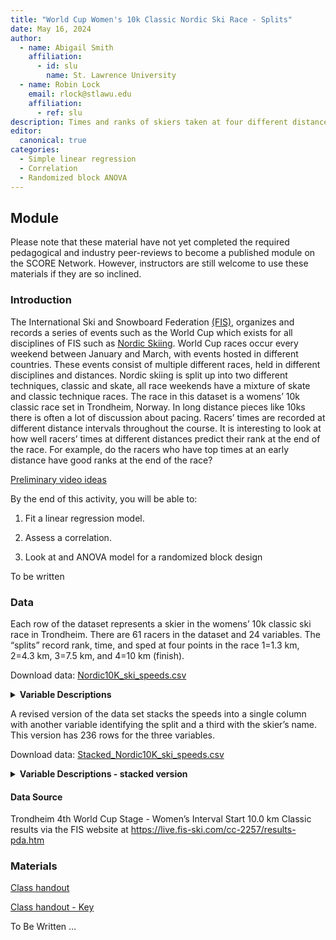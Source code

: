 ```yaml
---
title: "World Cup Women's 10k Classic Nordic Ski Race - Splits"
date: May 16, 2024
author:
  - name: Abigail Smith
    affiliation:
      - id: slu
        name: St. Lawrence University
  - name: Robin Lock
    email: rlock@stlawu.edu
    affiliation:
      - ref: slu
description: Times and ranks of skiers taken at four different distance points (1.3, 4.3, 7.5, and 10k) in a 10k classic race in Trondheim, Norway.
editor: 
  canonical: true
categories:
  - Simple linear regression
  - Correlation
  - Randomized block ANOVA
---
```


## Module

Please note that these material have not yet completed the required pedagogical and industry peer-reviews to become a published module on the SCORE Network. However, instructors are still welcome to use these materials if they are so inclined.

### Introduction

The International Ski and Snowboard Federation [(FIS)](https://www.fis-ski.com/){target="_blank"}, organizes and records a series of events such as the World Cup which exists for all disciplines of FIS such as [Nordic Skiing](https://en.wikipedia.org/wiki/Nordic_skiing){target="_blank"}. World Cup races occur every weekend between January and March, with events hosted in different countries. These events consist of multiple different races, held in different disciplines and distances. Nordic skiing is split up into two different techniques, classic and skate, all race weekends have a mixture of skate and classic technique races. 
The race in this dataset is a womens' 10k classic race set in Trondheim, Norway. In long distance pieces like 10ks there is often a lot of discussion about pacing. Racers' times are recorded at different distance intervals throughout the course. It is interesting to look at how well racers' times at different distances predict their rank at the end of the race. For example, do the racers who have top times at an early distance have good ranks at the end of the race? 

[Preliminary video ideas](script.docx)

::: {.callout-note collapse="true" title="Learning Objectives" appearance="minimal"}
By the end of this activity, you will be able to:

1.  Fit a linear regression model.

2.  Assess a correlation.

3.  Look at and ANOVA model for a randomized block design
:::

::: {.callout-note collapse="true" title="Methods" appearance="minimal"}
To be written
:::

### Data

Each row of the dataset represents a skier in the womens' 10k classic
ski race in Trondheim. There are 61 racers in the dataset and 24 variables.
The "splits" record rank, time, and sped at four points in the race 1=1.3 km, 2=4.3 km, 3=7.5 km, and 4=10 km (finish). 

Download data: [Nordic10K_ski_speeds.csv](Nordic10K_ski_speeds.csv)

<details>

<summary><b>Variable Descriptions</b></summary>

| Variable          | Description                      |
|-------------------|-----------------------------------------------------|
| Bib      | The bib number of the skier, which also represents the order they started in.                                              |
| Name     | The name of the skier.                                                                                                     |
| NSA      | The nation a skier is representing.                                                                                        |
| Rank1    | The rank or placement of skiers at the first distance interval.                                                            |
| Time1    | The skier's time at the first distance interval, measured in minutes.                                                      |
| Diff1    | The difference of time between each skier and the first place racer, at the first distance interval, measured in seconds.  |
| Dist1    | The distance of the first interval, measured in kilometers.                                                                |
| Rank2    | The rank or placement of skiers at the first distance interval.                                                            |
| Time2    | The skier's time at the first distance interval, measured in minutes.                                                      |
| Diff2    | The difference of time between each skier and the first place racer, at the second distance interval, measured in seconds. |
| Dist2    | The distance of the second interval, measured in kilometers.                                                               |
| Rank3    | The rank or placement of skiers at the third distance interval.                                                            |
| Time3    | The skier's time at the third distance interval, measured in minutes.                                                      |
| Diff3    | The difference of time between each skier and the first place racer, at the third distance interval, measured in seconds.  |
| Dist3    | The distance of the third interval, measured in kilometers.                                                                |
| Rank4    | The rank or placement of skiers at the fourth distance interval.                                                           |
| Time4    | The skier's time at the fourth distance interval, measured in minutes.                                                     |
| Diff4    | The difference of time between each skier and the first place racer, at the fourth distance interval, measured in seconds. |
| Dist4    | The distance of the fourth interval, measured in kilometers.                                                               |
| Event    | The FIS code assigned to the event.                                                                                        |
| Speed1   | Speed (km/min) over the first split (1.3K)       |
| Speed1   | Speed (km/min) over the second split (1.3K-4.3K)       |
| Speed1   | Speed (km/min) over the third split (4.3K-7.5K)       |
| Speed1   | Speed (km/min) over the fourth split (7.5K-10K)       |

</details>

A revised version of the data set stacks the speeds into a single column with another variable identifying the split and a third with the skier's name.  This version has 236 rows for the three variables. 

Download data: [Stacked_Nordic10K_ski_speeds.csv](Stacked_Nordic10K_ski_speeds.csv)

<details>
<summary><b>Variable Descriptions - stacked version</b></summary>

| Variable          | Description                      |
|-------------------|-----------------------------------------------------|
| Speed      | Speed over the split (km/minute)            |
| SpeedInterval |  Spped1, Spped2, Spped3, or Speed4   |
| Name |  The name of the skier            |                                           
</details>

#### Data Source

Trondheim 4th World Cup Stage - Women's Interval Start 10.0 km Classic results via the FIS website at  <https://live.fis-ski.com/cc-2257/results-pda.htm>

### Materials

[Class handout](Nordic10kWorksheet.docx)

[Class handout - Key](Nordic10kWorksheetKey.docx)



::: {.callout-note collapse="true" title="Conclusion" appearance="minimal"}

To Be Written ...
:::


